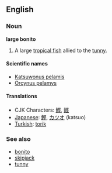 ==English==
===Noun===
'''large bonito'''

#A large [[tropical fish]] allied to the [[tunny]].

====Scientific names====
*[[Katsuwonus pelamis]]
*[[Orcynus pelamys]]

====Translations====
*CJK Characters: [[鰹]], [[鲣]]
*[[Japanese]]: [[鰹]], [[カツオ]] (katsuo)
*[[Turkish]]: [[torik]]

===See also===
*[[bonito]]
*[[skipjack]]<!-- or should it be [[skipjack tuna]]? -->
*[[tunny]]